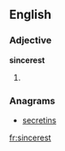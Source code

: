 ==English==

===Adjective===
'''sincerest'''

# {{superlative of|sincere}}

===Anagrams===
* [[secretins#English|secretins]]

[[fr:sincerest]]